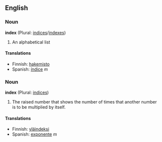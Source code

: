 ==English==

===Noun===
'''index''' (Plural: [[indices]]/[[indexes]])

#An alphabetical list

====Translations====
*Finnish: [[hakemisto]]
*Spanish: [[índice]] ''m''

===Noun===
'''index''' (Plural: [[indices]])

#The raised number that shows the number of times that another number is to be multiplied by itself.

====Translations====
*Finnish: [[yläindeksi]]
*Spanish: [[exponente]] ''m''